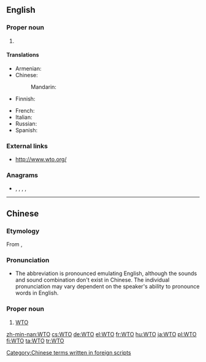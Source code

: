 ==English==
{{wikipedia}}

===Proper noun===
{{en-proper noun}}

# {{lb|en|international law}} {{initialism of|World Trade Organization|lang=en}}

====Translations====
{{trans-top|World Trade Organization}}
* Armenian: {{t|hy|ԱՀԿ}}
* Chinese:
*: Mandarin: {{t|cmn|WTO}}
* Finnish: {{t+|fi|WTO}}
{{trans-mid}}
* French: {{t+|fr|OMC|f}}
* Italian: {{t|it|OMC}}
* Russian: {{t+|ru|ВТО|f}}
* Spanish: {{t|es|OMC}}
{{trans-bottom}}

===External links===
* http://www.wto.org/

===Anagrams===
* {{l|en|OTW}}, {{l|en|owt}}, {{l|en|tow}}, {{l|en|two}}, {{l|en|wot}}

----

==Chinese==

===Etymology===
From {{etyl|en|zh}} {{m|en|WTO}}, {{initialism of|World Trade Organization|cap=i|nocat=1|lang=zh}}

===Pronunciation===
* The abbreviation is pronounced emulating English, although the sounds and sound combination don't exist in Chinese. The individual pronunciation may vary dependent on the speaker's ability to pronounce words in English. <!-- based on discussion with educated Chinese speakers and personal experience, User:Atitarev -->

===Proper noun===
{{zh-proper noun}}

# [[#English|WTO]]

[[Category:Chinese terms written in foreign scripts]]

[[zh-min-nan:WTO]]
[[cs:WTO]]
[[de:WTO]]
[[el:WTO]]
[[fr:WTO]]
[[hu:WTO]]
[[ja:WTO]]
[[pl:WTO]]
[[fi:WTO]]
[[ta:WTO]]
[[tr:WTO]]